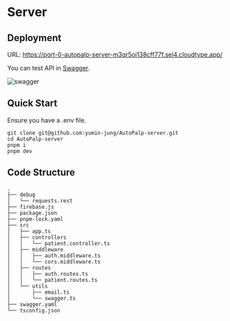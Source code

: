 # Server

## Deployment

URL: https://port-0-autopalp-server-m3qr5oi138cff77f.sel4.cloudtype.app/

You can test API in [Swagger](https://port-0-autopalp-server-m3qr5oi138cff77f.sel4.cloudtype.app/api-docs/).

![swagger](/img/autopalp1/swagger.png)

## Quick Start

Ensure you have a .env file.

```
git clone git@github.com:yumin-jung/AutoPalp-server.git
cd AutoPalp-server
pnpm i
pnpm dev
```

## Code Structure

```
.
├── debug
│   └── requests.rest
├── firebase.js
├── package.json
├── pnpm-lock.yaml
├── src
│   ├── app.ts
│   ├── controllers
│   │   └── patient.controller.ts
│   ├── middleware
│   │   ├── auth.middleware.ts
│   │   └── cors.middleware.ts
│   ├── routes
│   │   ├── auth.routes.ts
│   │   └── patient.routes.ts
│   └── utils
│       ├── email.ts
│       └── swagger.ts
├── swagger.yaml
└── tsconfig.json
```
